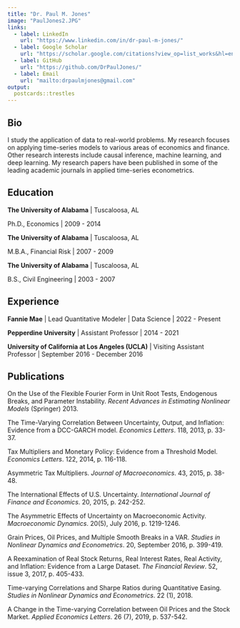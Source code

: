 ```yaml
---
title: "Dr. Paul M. Jones"
image: "PaulJones2.JPG"
links:
  - label: LinkedIn
    url: "https://www.linkedin.com/in/dr-paul-m-jones/"
  - label: Google Scholar
    url: "https://scholar.google.com/citations?view_op=list_works&hl=en&user=8kGnkc8AAAAJ/"
  - label: GitHub
    url: "https://github.com/DrPaulJones/"
  - label: Email
    url: "mailto:drpaulmjones@gmail.com"
output:
  postcards::trestles
---
```

 
## Bio

I study the application of data to real-world problems. My research focuses on applying time-series models to various areas of economics and finance. Other research interests include causal inference, machine learning, and deep learning. My research papers have been published in some of the leading academic journals in applied time-series econometrics.   

## Education

**The University of Alabama** | Tuscaloosa, AL

Ph.D., Economics | 2009 - 2014

**The University of Alabama** | Tuscaloosa, AL

M.B.A., Financial Risk | 2007 - 2009

**The University of Alabama** | Tuscaloosa, AL

B.S., Civil Engineering | 2003 - 2007

## Experience

**Fannie Mae** | Lead Quantitative Modeler | Data Science | 2022 - Present

**Pepperdine University** | Assistant Professor | 2014 - 2021

**University of California at Los Angeles (UCLA)** | Visiting Assistant Professor | September 2016 - December 2016

## Publications

On the Use of the Flexible Fourier Form in Unit Root Tests, Endogenous Breaks, and Parameter Instability. *Recent Advances in Estimating Nonlinear Models* (Springer) 2013.

The Time-Varying Correlation Between Uncertainty, Output, and Inflation: Evidence from a DCC-GARCH model. *Economics Letters*. 118, 2013, p. 33-37.

Tax Multipliers and Monetary Policy: Evidence from a Threshold Model. *Economics Letters*. 122, 2014, p. 116-118.

Asymmetric Tax Multipliers. *Journal of Macroeconomics*. 43, 2015, p. 38-48.

The International Effects of U.S. Uncertainty. *International Journal of Finance and Economics*. 20, 2015, p. 242-252.

The Asymmetric Effects of Uncertainty on Macroeconomic Activity. *Macroeconomic Dynamics*. 20(5), July 2016, p. 1219-1246.

Grain Prices, Oil Prices, and Multiple Smooth Breaks in a VAR. *Studies in Nonlinear Dynamics and Econometrics*. 20, September 2016, p. 399-419.

A Reexamination of Real Stock Returns, Real Interest Rates, Real Activity, and Inflation: Evidence from a Large Dataset. *The Financial Review*. 52, issue 3, 2017, p. 405-433.

Time-varying Correlations and Sharpe Ratios during Quantitative Easing. *Studies in Nonlinear Dynamics and Econometrics*. 22 (1), 2018.

A Change in the Time-varying Correlation between Oil Prices and the Stock Market. *Applied Economics Letters*. 26 (7), 2019, p. 537-542.

